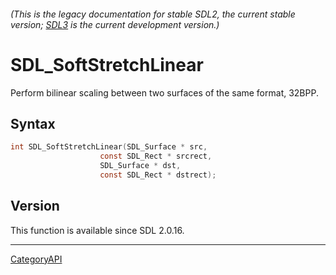 ====== (This is the legacy documentation for stable SDL2, the current stable version; [https://wiki.libsdl.org/SDL3/ SDL3] is the current development version.) ======
= SDL_SoftStretchLinear =

Perform bilinear scaling between two surfaces of the same format, 32BPP.

== Syntax ==

<syntaxhighlight lang='c'>
int SDL_SoftStretchLinear(SDL_Surface * src,
                    const SDL_Rect * srcrect,
                    SDL_Surface * dst,
                    const SDL_Rect * dstrect);
</syntaxhighlight>

== Version ==

This function is available since SDL 2.0.16.

----
[[CategoryAPI]]



